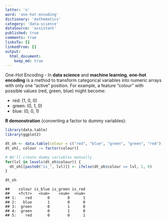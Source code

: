 ```yaml
---
letter: 'o'
word: 'one-hot-encoding'
dictionary: 'mathematics'
category: 'data-science'
dataSource: 'assistant'
published: true
comments: true
linksTo: []
linkedFrom: []
output:
  html_document:
    keep_md: true
---
```




<a id="one-hot-encoding">One-Hot Encoding</a> - In **data science** and **machine learning**, **one-hot encoding** is a method to transform categorical variables into numeric arrays with only one “active” position. For example, a feature “colour” with possible values (red, green, blue) might become:

- red: (1, 0, 0)
- green: (0, 1, 0)
- blue: (0, 0, 1)

**R demonstration** (converting a factor to dummy variables):


``` r
library(data.table)
library(ggplot2)

dt_oh <- data.table(colour = c("red", "blue", "green", "green", "red"))
dt_oh[, colour := factor(colour)]

# We'll create dummy variables manually
for(lvl in levels(dt_oh$colour)) {
  dt_oh[[paste0("is_", lvl)]] <- ifelse(dt_oh$colour == lvl, 1, 0)
}

dt_oh
```

```
##    colour is_blue is_green is_red
##    <fctr>   <num>    <num>  <num>
## 1:    red       0        0      1
## 2:   blue       1        0      0
## 3:  green       0        1      0
## 4:  green       0        1      0
## 5:    red       0        0      1
```
